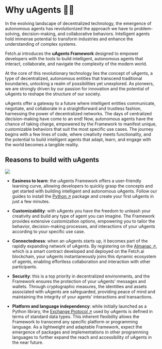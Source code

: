 # Why uAgents 🤔💡

In the evolving landscape of decentralized technology, the emergence of autonomous agents has revolutionized the approach we have to problem-solving, decision-making, and collaborative behaviors. Intelligent agents hold immense potential to transform industries and enhance the understanding of complex systems.

Fetch.ai introduces the **uAgents Framework** designed to empower developers with the tools to build intelligent, autonomous agents that interact, collaborate, and navigate the complexity of the modern world.

At the core of this revolutionary technology lies the concept of uAgents, a type of decentralized, autonomous entities that transcend traditional boundaries, unlocking a realm of possibilities yet unexplored. As pioneers, we are strongly driven by our passion for innovation and the potential of uAgents to reshape the structure of our society.

uAgents offer a gateway to a future where intelligent entities communicate, negotiate, and collaborate in a straightforward and trustless fashion, harnessing the power of decentralized networks. The days of centralized decision-making have come to an end! Now, autonomous agents have the chance of taking charge, empowered by the Framework to manifest unique, customizable behaviors that suit the most specific use cases. The journey begins with a few lines of code, where creativity meets functionality, and the potential to build intelligent agents that adapt, learn, and engage with the world becomes a tangible reality.

## Reasons to build with uAgents

![](../../../src/images/why-uagents.png)

- **Easiness to learn**: the uAgents Framework offers a user-friendly learning curve, allowing developers to quickly grasp the concepts and get started with building intelligent and autonomous uAgents. Follow our guides to install the [Python ↗️](https://pypi.org/project/uagents/) package and create your first uAgents in just a few minutes.

- **Customizability**: with uAgents you have the freedom to unleash your creativity and build any type of agent you can imagine. The Framework provides extensive customization options, empowering you to tailor the behavior, decision-making processes, and interactions of your uAgents according to your specific use case.

- **Connectedness**: when an uAgents starts up, it becomes part of the rapidly expanding network of uAgents. By registering on the [Almanac ↗️](/references/contracts/uagents-almanac/almanac-overview)️, which is a smart contract developed and deployed on the Fetch.ai blockchain, your uAgents instantaneously joins this dynamic ecosystem of agents, enabling effortless collaboration and interaction with other participants.

- **Security**: this is a top priority in decentralized environments, and the Framework ensures the protection of your uAgents' messages and wallets. Through cryptographic measures, the identities and assets associated with uAgents are safeguarded, providing peace of mind and maintaining the integrity of your agents' interactions and transactions.

- **Platform and language independency**: while initially launched as a Python library, the [Exchange Protocol ↗️](/references/uagents/uagents-protocols/exchange-protocol)️ used by uAgents is defined in terms of standard data types. This inherent flexibility allows the Framework to transcend any specific platform or programming language. As a lightweight and adaptable Framework, expect the emergence of packages and implementations in other programming languages to further expand the reach and accessibility of uAgents in the near future.
